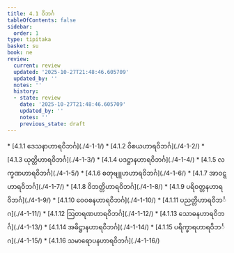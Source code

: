 ```yaml
---
title: 4.1 ဝိဘင်္ဂ
tableOfContents: false
sidebar:
  order: 1
type: tipitaka
basket: su
book: ne
review:
  current: review
  updated: '2025-10-27T21:48:46.605709'
  updated_by: ''
  notes: ''
  history:
  - state: review
    date: '2025-10-27T21:48:46.605709'
    updated_by: ''
    notes: ''
    previous_state: draft
---
```



<ReviewStatus review={frontmatter.review} showDetails={true} />

<HypothesisAnnotation frontmatter={frontmatter} />

<DynamicBreadcrumb />



<TableOfContents book="ne" section="4.1">
* [4.1.1 ဒေသနာဟာရဝိဘင်္ဂ](./4-1-1/)
* [4.1.2 ဝိစယဟာရဝိဘင်္ဂ](./4-1-2/)
* [4.1.3 ယုတ္တိဟာရဝိဘင်္ဂ](./4-1-3/)
* [4.1.4 ပဒဋ္ဌာနဟာရဝိဘင်္ဂ](./4-1-4/)
* [4.1.5 လက္ခဏဟာရဝိဘင်္ဂ](./4-1-5/)
* [4.1.6 စတုဗျူဟဟာရဝိဘင်္ဂ](./4-1-6/)
* [4.1.7 အာဝဋ္ဋဟာရဝိဘင်္ဂ](./4-1-7/)
* [4.1.8 ဝိဘတ္တိဟာရဝိဘင်္ဂ](./4-1-8/)
* [4.1.9 ပရိဝတ္တနဟာရဝိဘင်္ဂ](./4-1-9/)
* [4.1.10 ဝေဝစနဟာရဝိဘင်္ဂ](./4-1-10/)
* [4.1.11 ပညတ္တိဟာရဝိဘင်္ဂ](./4-1-11/)
* [4.1.12 ဩတရဏဟာရဝိဘင်္ဂ](./4-1-12/)
* [4.1.13 သောဓနဟာရဝိဘင်္ဂ](./4-1-13/)
* [4.1.14 အဓိဋ္ဌာနဟာရဝိဘင်္ဂ](./4-1-14/)
* [4.1.15 ပရိက္ခာရဟာရဝိဘင်္ဂ](./4-1-15/)
* [4.1.16 သမာရောပနဟာရဝိဘင်္ဂ](./4-1-16/)
</TableOfContents>